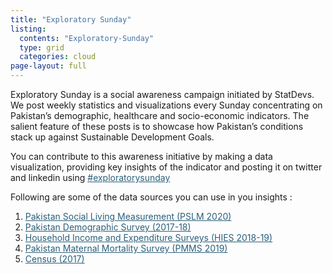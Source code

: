 ```yaml
---
title: "Exploratory Sunday"
listing: 
  contents: "Exploratory-Sunday"
  type: grid
  categories: cloud
page-layout: full
---
```


<p>Exploratory Sunday is a social awareness campaign initiated by StatDevs. We post weekly statistics and visualizations every Sunday concentrating on Pakistan's demographic, healthcare and socio-economic indicators. The salient feature of these posts is to showcase how Pakistan's conditions stack up against Sustainable Development Goals.</p>

<p>

You can contribute to this awareness initiative by making a data visualization, providing key insights of the indicator and posting it on twitter and linkedin using <a href='https://twitter.com/search?q=exploratorysunday&src=typed_query&f=top' class="twitter" target="_blank" style="color:#2a5f7a;">#exploratorysunday</a>

Following are some of the data sources you can use in you insights :

<ol>

<li><a href="https://www.pbs.gov.pk/content/pakistan-social-and-living-standards-measurement" class="twitter" target="_blank" style="color:#2a5f7a;">Pakistan Social Living Measurement (PSLM 2020)</a></li>

<li><a href="https://microdata.worldbank.org/index.php/catalog/3411" class="twitter" target="_blank" style="color:#2a5f7a;">Pakistan Demographic Survey (2017-18)</a></li>

<li><a href="https://www.pbs.gov.pk/publication/household-integrated-economic-survey-hies-2018-19" class="twitter" target="_blank" style="color:#2a5f7a;">Household Income and Expenditure Surveys (HIES 2018-19)</a></li>

<li><a href="https://microdata.worldbank.org/index.php/catalog/3824" class="twitter" target="_blank" style="color:#2a5f7a;">Pakistan Maternal Mortality Survey (PMMS 2019) </a></li>

<li><a href="https://www.pbs.gov.pk/content/final-results-census-2017" class="twitter" target="_blank" style="color:#2a5f7a;">Census (2017)</a></li>

</ol>

</p>


